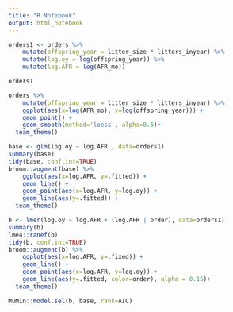 ```yaml
---
title: "R Notebook"
output: html_notebook
---
```


```r
orders1 <- orders %>%
    mutate(offspring_year = litter_size * litters_inyear) %>%
    mutate(log.oy = log(offspring_year)) %>%
    mutate(log.AFR = log(AFR_mo))

orders1
```


```r
orders %>%
    mutate(offspring_year = litter_size * litters_inyear) %>%
    ggplot(aes(x=log(AFR_mo), y=log(offspring_year))) +
    geom_point() +
    geom_smooth(method='loess', alpha=0.5)+
  team_theme()
```

```r
base <- glm(log.oy ~ log.AFR , data=orders1)
summary(base)
tidy(base, conf.int=TRUE)
broom::augment(base) %>%
    ggplot(aes(x=log.AFR, y=.fitted)) +
    geom_line() +
    geom_point(aes(x=log.AFR, y=log.oy)) +
    geom_line(aes(y=.fitted)) +
  team_theme()
```

```r
b <- lmer(log.oy ~ log.AFR + (log.AFR | order), data=orders1)
summary(b)
lme4::ranef(b)
tidy(b, conf.int=TRUE)
broom::augment(b) %>%
    ggplot(aes(x=log.AFR, y=.fixed)) +
    geom_line() +
    geom_point(aes(x=log.AFR, y=log.oy)) +
    geom_line(aes(y=.fitted, color=order), alpha = 0.15)+
  team_theme()
```
```r
MuMIn::model.sel(b, base, rank=AIC)
```
